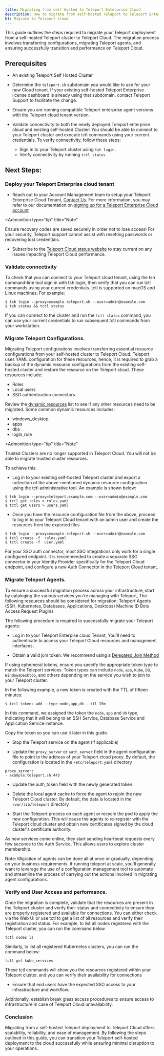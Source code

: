 ---
title: Migrating from self-hosted to Teleport Enterprise Cloud
description: How to migrate from self-hosted Teleport to Teleport Enterprise Cloud.
h1: Migrate to Teleport cloud
---

This guide outlines the steps required to migrate your Teleport deployment from a self-hosted Teleport cluster to Teleport Cloud. 
The migration process involves transferring configurations, migrating Teleport agents, and ensuring successfully transition and performance on Teleport Cloud.

## Prerequisites

- An existing Teleport Self Hosted Cluster

- Determine the `teleport.sh` subdomain you would like to use for your new Cloud tenant. If your existing self-hosted Teleport Enterprise license dashboard is already using that subdomain, contact Teleport Support to facilitate the change.

- Ensure you are running compatible Teleport enterprise agent versions with the Teleport cloud tenant version.

- Validate connectivity to both the newly deployed Teleport enterprise cloud and existing self-hosted Cluster: You should be able to connect to your Teleport cluster and execute tctl commands using your current credentials. To verify connectivity, follow these steps:
  - Sign in to your Teleport cluster using `tsh login`.
  - Verify connectivity by running `tctl status`



## Next Steps:

### Deploy your Teleport Enterprise cloud tenant
- Reach out to your Account Management team to setup your Teleport Enterprise Cloud Tenant, [Contact Us](https://goteleport.com/signup/enterprise/). For more information, you may refer to our documentation on [signing up for a Teleport Enterprise Cloud account](https://goteleport.com/docs/choose-an-edition/teleport-cloud/introduction/)

</Details>

<Admonition
  type="tip"
  title="Note"
>

  Ensure recovery codes are saved securely in order not to lose access! For your security, Teleport support cannot assist with resetting passwords or recovering lost credentials.

</Admonition>

- Subscribe to the [Teleport Cloud status website](https://status.teleport.sh/) to stay current on any issues impacting Teleport Cloud performance.

### Validate connectivity  

To check that you can connect to your Teleport cloud tenant, using the tsh command-line tool sign in with tsh login, then verify that you can run tctl commands using your current credentials. tctl is supported on macOS and Linux machines. 
For example:

```code
$ tsh login --proxy=example.teleport.sh --user=admin@example.com
$ tsh status && tctl status
```

If you can connect to the cluster and run the `tctl status` command, you can use your current credentials to run subsequent tctl commands from your workstation.

### Migrate Teleport Configurations.

Migrating Teleport configurations involves transferring essential resource configurations from your self-hosted cluster to Teleport Cloud. Teleport uses YAML configuration for these resources, hence, it is required to grab a backup of the dynamic resource configurations from the existing self-hosted cluster and restore the resource on the Teleport cloud. These resources include:  

- Roles
- Local users
- SSO authentication connectors

Review the [dynamic resources](https://goteleport.com/docs/reference/resources/) list to see if any other resources need to be migrated.  Some common dynamic resources includes:
- windows_desktop
- apps
- dbs
- login_rule

</Details>

<Admonition
  type="tip"
  title="Note"
>

  Trusted Clusters are no longer supported in Teleport Cloud.  You will not be able to migrate trusted cluster resources.

</Admonition>


To achieve this:
- Log in to your existing self-hosted Teleport cluster and export a collection of the above-mentioned dynamic resource configuration using the tctl administrative tool.  An example is shown below:

```code
$ tsh login --proxy=teleport.example.com --user=admin@example.com
$ tctl get roles > roles.yaml 
$ tctl get users > users.yaml 
```

- Once you have the resource configuration file from the above, proceed to log in to your Teleport Cloud tenant with an admin user and create the resources from the exported files

```code
$ tsh login --proxy=example.teleport.sh --user=admin@example.com
$ tctl create -f  roles.yaml
$ tctl create -f  user.yaml
```

For your SSO auth connector, most SSO integrations only work for a single configured endpoint. It is recommended to create a separate SSO connector in your Identity Provider specifically for the Teleport Cloud endpoint, and configure a new Auth Connector in the Teleport Cloud tenant.


### Migrate Teleport Agents.

To ensure a successful migration process across your infrastructure, start by cataloging the various services you're managing with Teleport, The following resources should be considered for migration:
Teleport Agents (SSH, Kubernetes, Databases, Applications, Desktops)
Machine ID Bots
Access Request Plugins

The following procedure is required to successfully migrate your Teleport agents:

- Log in to your Teleport Enterpise cloud Tenant, You'll need to authenticate to access your Teleport Cloud resources and management interfaces.

- Obtain a valid join token: We recommend using a [Delegated Join Method](https://goteleport.com/docs/reference/join-methods/#delegated-join-methods)

If using ephemeral tokens, ensure you specify the appropriate token type to match the Teleport services. Token types can include `node`, `app`, `Kube`, `DB`, `WindowsDesktop`, and others depending on the service you wish to join to your Teleport cluster.

In the following example, a new token is created with the TTL of fifteen minutes:

```code
$ tctl tokens add --type node,app,db --ttl 15m
```

In this command, we assigned the token the `node`, `app` and `db` type, indicating that it will belong to an SSH Service, Database Service and Application Service instance.

Copy the token so you can use it later in this guide.

- Stop the Teleport service on the agent (if applicable)

- Update the `proxy_server` or `auth_server` field in the agent configuration file to point to the address of your Teleport cloud proxy. By default, the configuration is located in the `/etc/teleport.yaml` directory

```code
proxy_server:
- example.teleport.sh:443
```

- Update the auth_token field with the newly generated token. 

- Delete the local agent cache to force the agent to rejoin the new Teleport Cloud cluster. By default, the data is located in the  `/var/lib/teleport` directory

- Start the Teleport process on each agent or recycle the pod to apply the new configuration. This will cause the agents to re-register with the Teleport cloud cluster and obtain new certificates signed by the cloud cluster's certificate authority.

As new services come online, they start sending heartbeat requests every few seconds to the Auth Service. This allows users to explore cluster membership. 

Note: ​​Migration of agents can be done all at once or gradually, depending on your business requirements. If running teleport at scale, you'll generally want to leverage the use of a configuration management tool to automate and streamline the process of carrying out the actions involved in migrating agent configurations. 


### Verify end User Access and performance.

Once the migration is complete, validate that the resources are present in the Teleport cluster and verify their status and connectivity to ensure they are properly registered and available for connections. You can either check via the Web UI or use tctl to get a list of all resources and verify their registration and status. 
For example, to list all nodes registered with the Teleport cluster, you can run the command below

```
tctl nodes ls
```

Similarly, to list all registered Kubernetes clusters, you can run the command below:

```
tctl get kube_services
```

These tctl commands will show you the resources registered within your Teleport cluster, and you can verify their availability for connections

- Ensure that end users have the expected SSO access to your infrastructure and workflow.

Additionally, establish break glass access procedures to ensure access to infrastructure in case of Teleport Cloud unavailability.

### Conclusion

Migrating from a self-hosted Teleport deployment to Teleport Cloud offers scalability, reliability, and ease of management. By following the steps outlined in this guide, you can transition your Teleport self-hosted deployment to the cloud successfully while ensuring minimal disruption to your operations.
